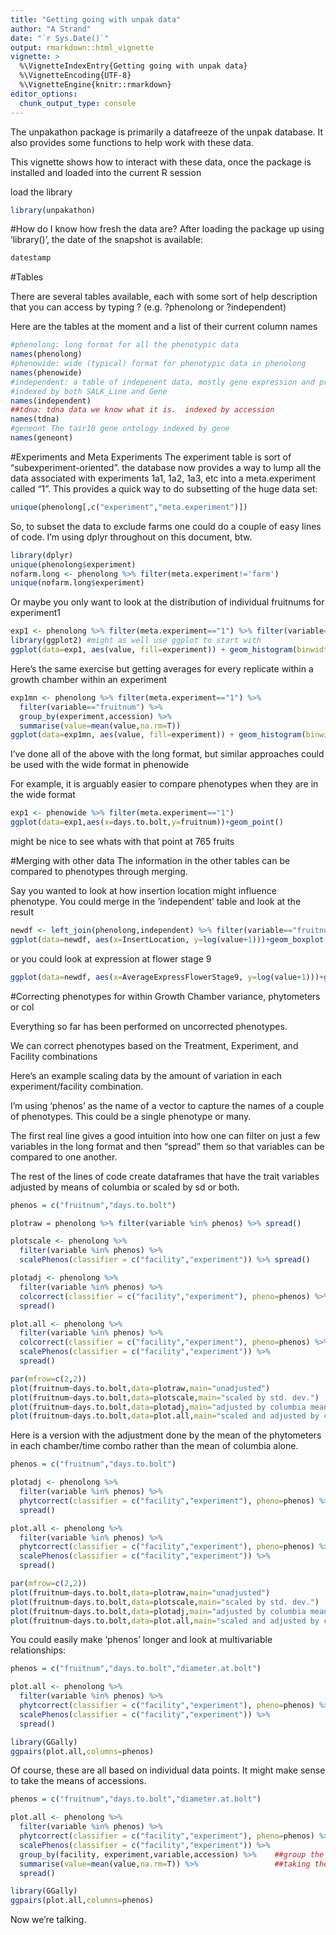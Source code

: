 ```yaml
---
title: "Getting going with unpak data"
author: "A Strand"
date: "`r Sys.Date()`"
output: rmarkdown::html_vignette
vignette: >
  %\VignetteIndexEntry{Getting going with unpak data}
  %\VignetteEncoding{UTF-8}
  %\VignetteEngine{knitr::rmarkdown}
editor_options: 
  chunk_output_type: console
---
```


The unpakathon package is primarily a datafreeze of the unpak database.  It also provides some functions to help work with these data.  

This vignette shows how to interact with these data, once the package is installed and loaded into the current R session

load the library
```r
library(unpakathon)
```
#How do I know how fresh the data are?
After loading the package up using 'library()', the date of the snapshot is available:
```r
datestamp
```

#Tables

There are several tables available, each with some sort of help description that you can access by typing ?<tbl>  (e.g. ?phenolong or ?independent)

Here are the tables at the moment and  a list of their current column names

```r
#phenolong: long format for all the phenotypic data
names(phenolong)
#phenowide: wide (typical) format for phenotypic data in phenolong
names(phenowide)
#independent: a table of indepenent data, mostly gene expression and protein expression 
#indexed by both SALK_Line and Gene
names(independent)
##tdna: tdna data we know what it is.  indexed by accession
names(tdna)
#geneont The tair10 gene ontology indexed by gene
names(geneont)
```

#Experiments and Meta Experiments
The experiment table is sort of "subexperiment-oriented". the database now provides a way to lump all the data associated with experiments 1a1, 1a2, 1a3, etc into a meta.experiment called "1".  This provides a quick way to do subsetting of the huge data set:
```r
unique(phenolong[,c("experiment","meta.experiment")])
```

So, to subset the data to exclude farms one could do a couple of easy lines of code.  I'm using dplyr throughout on this document, btw.
```r
library(dplyr)
unique(phenolong$experiment)
nofarm.long <- phenolong %>% filter(meta.experiment!='farm')
unique(nofarm.long$experiment)
```
Or maybe you only want to look at the distribution of individual fruitnums for experiment1
```r
exp1 <- phenolong %>% filter(meta.experiment=="1") %>% filter(variable=="fruitnum") 
library(ggplot2) #might as well use ggplot to start with
ggplot(data=exp1, aes(value, fill=experiment)) + geom_histogram(binwidth=50)
```

Here's the same exercise but getting averages for every replicate within a growth chamber within an experiment

```r
exp1mn <- phenolong %>% filter(meta.experiment=="1") %>%
  filter(variable=="fruitnum") %>%
  group_by(experiment,accession) %>%
  summarise(value=mean(value,na.rm=T))
ggplot(data=exp1mn, aes(value, fill=experiment)) + geom_histogram(binwidth=50)
```

I've done all of the above with the long format, but similar approaches could be used with the wide format in phenowide

For example, it is arguably easier to compare phenotypes when they are in the wide format

```r
exp1 <- phenowide %>% filter(meta.experiment=="1")
ggplot(data=exp1,aes(x=days.to.bolt,y=fruitnum))+geom_point()
```
might be nice to see whats with that point at 765 fruits

#Merging with other data
The information in the other tables can be compared to phenotypes through merging.

Say you wanted to look at how insertion location might influence phenotype.  You could merge in the 'independent' table and look at the result

```r
newdf <- left_join(phenolong,independent) %>% filter(variable=="fruitnum")
ggplot(data=newdf, aes(x=InsertLocation, y=log(value+1)))+geom_boxplot()
```

or you could look at expression at flower stage 9
```r
ggplot(data=newdf, aes(x=AverageExpressFlowerStage9, y=log(value+1)))+geom_point()
```

#Correcting phenotypes for within Growth Chamber variance, phytometers or col

Everything so far has been performed on uncorrected phenotypes.

We can correct phenotypes based on the Treatment, Experiment, and Facility combinations

Here's an example scaling data by the amount of variation in each experiment/facility combination.

I'm using 'phenos' as the name of a vector to capture the names of a couple of phenotypes.  This could be a single phenotype or many. 

The first real line 
 gives a good intuition into how one can filter on just a few variables in the long format and then "spread" them so that variables can be compared to one another.

The rest of the lines of code create dataframes that have the trait variables adjusted by means of columbia or scaled by sd or both.



```r

phenos = c("fruitnum","days.to.bolt")

plotraw = phenolong %>% filter(variable %in% phenos) %>% spread()

plotscale <- phenolong %>%
  filter(variable %in% phenos) %>%
  scalePhenos(classifier = c("facility","experiment")) %>% spread()

plotadj <- phenolong %>%
  filter(variable %in% phenos) %>%
  colcorrect(classifier = c("facility","experiment"), pheno=phenos) %>%
  spread()

plot.all <- phenolong %>%
  filter(variable %in% phenos) %>%
  colcorrect(classifier = c("facility","experiment"), pheno=phenos) %>%
  scalePhenos(classifier = c("facility","experiment")) %>% 
  spread()

par(mfrow=c(2,2))
plot(fruitnum~days.to.bolt,data=plotraw,main="unadjusted")
plot(fruitnum~days.to.bolt,data=plotscale,main="scaled by std. dev.")
plot(fruitnum~days.to.bolt,data=plotadj,main="adjusted by columbia mean.")
plot(fruitnum~days.to.bolt,data=plot.all,main="scaled and adjusted by columbia mean")

```



Here is a version with the adjustment done by the mean of the phytometers in each chamber/time combo rather than the mean of columbia alone.

```r

phenos = c("fruitnum","days.to.bolt")

plotadj <- phenolong %>%
  filter(variable %in% phenos) %>%
  phytcorrect(classifier = c("facility","experiment"), pheno=phenos) %>%
  spread()

plot.all <- phenolong %>%
  filter(variable %in% phenos) %>%
  phytcorrect(classifier = c("facility","experiment"), pheno=phenos) %>%
  scalePhenos(classifier = c("facility","experiment")) %>% 
  spread()

par(mfrow=c(2,2))
plot(fruitnum~days.to.bolt,data=plotraw,main="unadjusted")
plot(fruitnum~days.to.bolt,data=plotscale,main="scaled by std. dev.")
plot(fruitnum~days.to.bolt,data=plotadj,main="adjusted by columbia mean.")
plot(fruitnum~days.to.bolt,data=plot.all,main="scaled and adjusted by columbia mean")

```

You could easily make 'phenos' longer and look at multivariable relationships:


```r

phenos = c("fruitnum","days.to.bolt","diameter.at.bolt")

plot.all <- phenolong %>%
  filter(variable %in% phenos) %>%
  phytcorrect(classifier = c("facility","experiment"), pheno=phenos) %>%
  scalePhenos(classifier = c("facility","experiment")) %>% 
  spread() 

library(GGally)
ggpairs(plot.all,columns=phenos)

```

Of course, these are all based on individual data points.  It might make sense to take the means of accessions. 


```r

phenos = c("fruitnum","days.to.bolt","diameter.at.bolt")

plot.all <- phenolong %>%
  filter(variable %in% phenos) %>%
  phytcorrect(classifier = c("facility","experiment"), pheno=phenos) %>%
  scalePhenos(classifier = c("facility","experiment")) %>% 
  group_by(facility, experiment,variable,accession) %>%    ##group the data before
  summarise(value=mean(value,na.rm=T)) %>%                 ##taking the mean
  spread() 

library(GGally)
ggpairs(plot.all,columns=phenos)

```

Now we're talking.
